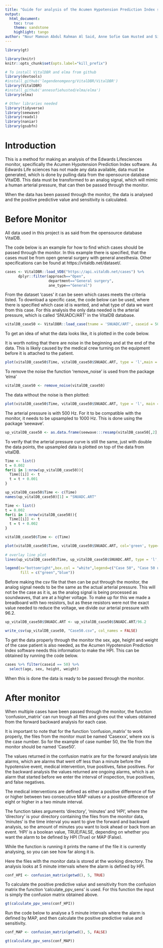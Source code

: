 ```yaml
---
title: "Guide for analysis of the Acumen Hypotension Prediction Index software by Edward Lifesciences"
output: 
  html_document:
    toc: true
    theme: sandstone
    highlight: tango
author: "Nour Mamoun Abdul Rahman Al Said, Anne Sofie Gam Husted and Sif Michelsen Jonsdottir"
---
```


```r
library(gt)

library(knitr)
knitr::opts_chunk$set(opts.label="kill_prefix")
```


```r
# To install VitalDBR and elma from github
library(devtools)                                               
#install_github('legendenomgeorg/VitalDBR/VitalDBR')
library(VitalDBR)
#install_github('annesofiehusted/elma/elma')
library(elma)

# Other libraries needed
library(tidyverse)
library(seewave)
library(readxl)
library(naniar)
library(gsubfn)
```

# Introduction

This is a method for making an analysis of the Edwards Lifesciences monitor, specifically the Acumen Hypotension Prediction Index software.
As Edwards Life sciences has not made any data available, data must be generated, which is done by pulling data from the opensource database VitalDB. This data must be transformed to an analog signal, which will mimic a human arterial pressure, that can then be passed through the monitor.

When the data has been passed through the monitor, the data is analysed and the positive predictive value and sensitivity is calculated. 

# Before Monitor

All data used in this project is as said from the opensource database VitalDB. 

The code below is an example for how to find which cases should be passed through the monitor.  In this example there is specified, that the cases must be from open general surgery with general anesthesia. Other specifications can be found at https://vitaldb.net/dataset/. 

```r
cases <- VitalDBR::load_VDB("https://api.vitaldb.net/cases") %>%
      dplyr::filter(approach=="Open",
                    department=="General surgery",
                    ane_type=="General") 
```

From the dataset 'cases' it can be seen which cases meets the criteria listed. To download a specific case, the code below can be used, where there is specified which case id is wanted, and what type of data we want from this case. For this analysis the only data needed is the arterial pressure, which is called 'SNUADC/ART' in the VitalDB database. 
```r
vitalDB_case50 <- VitalDBR::load_case(tname = 'SNUADC/ART', caseid = 50)
```


To get an idea of what the data looks like, it is plotted in the code below.

It is worth noting that there are noise in the beginning and at the end of the data. This is likely caused by the medical crew turning on the equipment before it is attached to the patient. 
```r
plot(vitalDB_case50$Time, vitalDB_case50$SNUADC.ART, type = 'l',main = "VitalDB data with noise", xlab = "Time", ylab = "Arterial pressure")
```

To remove the noise the function 'remove_noise' is used from the package 'elma'
```r
vitalDB_case50 <- remove_noise(vitalDB_case50)
```


The data without the noise is then plotted:
```r
plot(vitalDB_case50$Time, vitalDB_case50$SNUADC.ART, type = 'l', main = "VitalDB data without noise", xlab = "Time", ylab = "Arterial pressure")
```

The arterial pressure is with 500 Hz. For it to be compatible with the monitor, it needs to be upsampled to 1000 Hz. 
This is done using the package 'seewave'. 

```r
up_vitalDB_case50 <- as.data.frame(seewave:::resamp(vitalDB_case50[,2], 500, 1000, output='sample'))
```

To verify that the arterial pressure curve is still the same, just with double the data points, the upsampled data is plotted on top of the data from vitalDB.

```r
Time <- list()
t = 0.002
for(i in 1:nrow(up_vitalDB_case50)){
  Time[[i]] <- t
  t = t + 0.001
}

up_vitalDB_case50$Time <- c(Time)
names(up_vitalDB_case50)[1] = "SNUADC.ART"
```


```r
Time <- list()
t = 0.002
for(i in 1:nrow(vitalDB_case50)){
  Time[[i]] <- t
  t = t + 0.002
}

vitalDB_case50$Time <- c(Time)
```

```r
plot(vitalDB_case50$Time, vitalDB_case50$SNUADC.ART, col='green', type='l', lwd = 5, main = "Testing upsample", xlab = "Time", ylab = "Arterial pressure") 
  
# overlay line plot  
lines(up_vitalDB_case50$Time, up_vitalDB_case50$SNUADC.ART, type = 'l', col='blue', lwd=2) 

legend(x="bottomright",box.col = "white",legend=c("Case 50", "Case 50 upsampled"),  
       fill = c("green","blue"))
```

Before making the csv file that then can be put through the monitor, the analog signal needs to be the same as the actual arterial pressure. This will not be the case as it is, as the analog signal is being processed as soundwaves, that are at a higher voltage. To make up for this we made a breadboard with two resistors, but as these resistors were not the exact value needed to reduce the voltage, we divide our arterial pressure with 96.2. 

```r
up_vitalDB_case50$SNUADC.ART <- up_vitalDB_case50$SNUADC.ART/96.2

write_csv(up_vitalDB_case50, "Case50.csv", col_names = FALSE)
```

To get the data properly through the monitor the sex, age, height and weight of the case patient is also needed, as the Acumen Hypotension Prediction Index software needs this information to make the HPI. 
This can be obtained by running the code below.

```r
cases %>% filter(caseid == 50) %>%
  select(age, sex, height, weight)
```

When this is done the data is ready to be passed through the monitor.

# After monitor

When multiple cases have been passed through the monitor, the function 'confusion_matrix' can run trough all files and gives out the values obtained from the forward backward analysis for each case. 

It is important to note that for the function 'confusion_matrix' to work properly, the files from the monitor must be named 'Casexxx', where xxx is the case number. So for the example of case number 50, the file from the monitor should be named 'Case50'.  

The values returned in the confusion matrix are for the forward analysis late alarms, which are alarms that went off less than a minute before the hypotensive event, medical intervention, true positives, false positives. For the backward analysis the values returned are ongoing alarms, which is an alarm that started before we enter the interval of inspection, true positives, and false negatives. 

The medical interventions are defined as either a positive difference of five or higher between two consecutive MAP values or a positive difference of eight or higher in a two minute interval. 

The function takes arguments 'directory', 'minutes' and 'HPI', where the 'directory' is your directory containing the files from the monitor data, 'minutes' is the time interval you want to give the forward and backward analysis, so the amount of minutes you want to look ahead or back from an event. 'HPI' is a boolean value, TRUE/FALSE, depending on whether you want the alarm to be defined by HPI (True) or MAP (False).

While the function is running it prints the name of the file it is currently analysing, so you can see how far along it is.

Here the files with the monitor data is stored at the working directory. The analysis looks at 5 minute intervals where the alarm is defined by HPI.

```r
conf_HPI <- confusion_matrix(getwd(), 5, TRUE)
```

To calculate the positive predictive value and sensitivity from the confusion matrix the function 'calculate_ppv_sens' is used. For this function the input is simply the confusion matrix obtained above.
```r
gt(calculate_ppv_sens(conf_HPI))
```


Run the code below to analyse a 5 minute intervals where the alarm is defined by MAP, and then calculate the positive predictive value and sensitivity.
```r
conf_MAP <- confusion_matrix(getwd(), 5, FALSE)

gt(calculate_ppv_sens(conf_MAP))
```